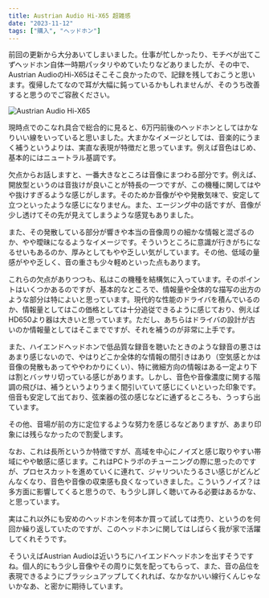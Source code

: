 ```yaml
---
title: Austrian Audio Hi-X65 超雑感
date: "2023-11-12"
tags: ["購入", "ヘッドホン"]
---
```


前回の更新から大分あいてしまいました。仕事が忙しかったり、モチベが出てこずヘッドホン自体一時期パッタリやめていたりなどありましたが、その中で、Austrian AudioのHi-X65はそこそこ良かったので、記録を残しておこうと思います。復帰したてなので耳が大幅に鈍っているかもしれませんが、そのうち改善すると思うのでご容赦ください。

![Austrian Audio Hi-X65](/images/posts/20231112_hi-x65.jpg)

現時点でのこなれ具合で総合的に見ると、6万円前後のヘッドホンとしてはかなりいい線をいっていると思いました。大まかなイメージとしては、音楽的にうまく補うというよりは、実直な表現が特徴だと思っています。例えば音色はじめ、基本的にはニュートラル基調です。

欠点からお話しますと、一番大きなところは音像にまつわる部分です。例えば、開放型というのは音抜けが良いことが特長の一つですが、この機種に関してはやや抜けすぎるような感じがします。そのためか音像がやや発散気味で、安定して立つといったような感じになりません。また、エージング中の話ですが、音像が少し透けてその先が見えてしまうような感覚もありました。

また、その発散している部分が響きや本当の音像周りの細かな情報と混ざるのか、やや曖昧になるようなイメージです。そういうところに意識が行きがちになるせいもあるのか、厚みとしてもやや乏しい気がしています。その他、低域の量感がやや乏しく、音の重さも少々軽めといった点もあります。

これらの欠点がありつつも、私はこの機種を結構気に入っています。そのポイントはいくつかあるのですが、基本的なところで、情報量や全体的な描写の出方のような部分は特によいと思っています。現代的な性能のドライバを積んでいるのか、情報量としてはこの価格としては十分追従できるように感じており、例えばHD650より器は大きいと思っています。ただし、あちらはドライバの設計が古いのか情報量としてはそこまでですが、それを補うのが非常に上手です。

また、ハイエンドヘッドホンで低品質な録音を聴いたときのような録音の悪さはあまり感じないので、やはりどこか全体的な情報の間引きはあり（空気感とかは音像の発散もあってややわかりにくい）、特に微細方向の情報はある一定より下は割とバッサリ切っている感じがあります。しかし、音色や音像濃度に関する階調の飛びは、補うというよりうまく間引いていて感じにくいといった印象です。倍音も安定して出ており、弦楽器の弦の感じなどに通ずるところも、うっすら出ています。

その他、音場が前の方に定位するような努力を感じるなどありますが、あまり印象には残らなかったので割愛します。

なお、これは長所というか特徴ですが、高域を中心にノイズと感じ取りやすい帯域にやや敏感に感じます。これはPCトラポのチューニングの際に思ったのですが、プロセスカットを進めていくに連れて、ジャリついたうるさい感じがどんどんなくなり、音色や音像の収束感も良くなっていきました。こういうノイズ？は多方面に影響してくると思うので、もう少し詳しく聴いてみる必要はあるかな、と思っています。

実はこれ以外にも安めのヘッドホンを何本か買って試しては売り、というのを何回か繰り返していたのですが、このヘッドホンに関してはしばらく我が家で活躍してくれそうです。

そういえばAustrian Audioは近いうちにハイエンドヘッドホンを出すそうですね。個人的にもう少し音像やその周りに気を配ってもらって、また、音の品位を表現できるようにブラッシュアップしてくれれば、なかなかいい線行くんじゃないかなあ、と密かに期待しています。
